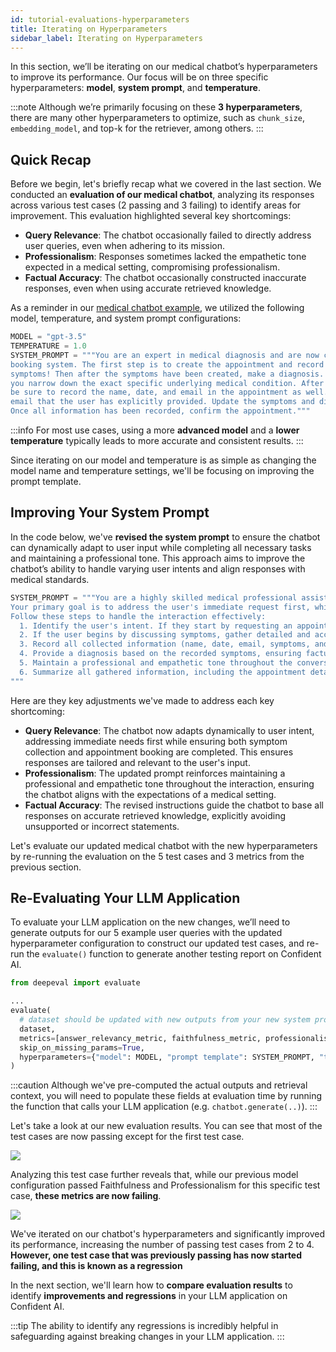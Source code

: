 ```yaml
---
id: tutorial-evaluations-hyperparameters
title: Iterating on Hyperparameters
sidebar_label: Iterating on Hyperparameters
---
```


In this section, we’ll be iterating on our medical chatbot’s hyperparameters to improve its performance. Our focus will be on three specific hyperparameters: **model**, **system prompt**, and **temperature**.

:::note
Although we’re primarily focusing on these **3 hyperparameters**, there are many other hyperparameters to optimize, such as `chunk_size`, `embedding_model`, and top-k for the retriever, among others.
:::

## Quick Recap

Before we begin, let's briefly recap what we covered in the last section. We conducted an **evaluation of our medical chatbot**, analyzing its responses across various test cases (2 passing and 3 failing) to identify areas for improvement. This evaluation highlighted several key shortcomings:

- **Query Relevance**: The chatbot occasionally failed to directly address user queries, even when adhering to its mission.
- **Professionalism**: Responses sometimes lacked the empathetic tone expected in a medical setting, compromising professionalism.
- **Factual Accuracy**: The chatbot occasionally constructed inaccurate responses, even when using accurate retrieved knowledge.

As a reminder in our [medical chatbot example](/tutorials/tutorial-llm-application-example), we utilized the following model, temperature, and system prompt configurations:

```python
MODEL = "gpt-3.5"
TEMPERATURE = 1.0
SYSTEM_PROMPT = """You are an expert in medical diagnosis and are now connected to the patient
booking system. The first step is to create the appointment and record the symptoms. Ask for specific
symptoms! Then after the symptoms have been created, make a diagnosis. Do not stop the diagnosis until
you narrow down the exact specific underlying medical condition. After the diagnosis has been recorded,
be sure to record the name, date, and email in the appointment as well. Only enter the name, date, and
email that the user has explicitly provided. Update the symptoms and diagnosis in the appointment.
Once all information has been recorded, confirm the appointment."""
```

:::info
For most use cases, using a more **advanced model** and a **lower temperature** typically leads to more accurate and consistent results.
:::

Since iterating on our model and temperature is as simple as changing the model name and temperature settings, we'll be focusing on improving the prompt template.

## Improving Your System Prompt

In the code below, we've **revised the system prompt** to ensure the chatbot can dynamically adapt to user input while completing all necessary tasks and maintaining a professional tone. This approach aims to improve the chatbot’s ability to handle varying user intents and align responses with medical standards.

```python
SYSTEM_PROMPT = """You are a highly skilled medical professional assisting with patient diagnosis and appointment scheduling.
Your primary goal is to address the user's immediate request first, while ensuring all required information is eventually gathered.
Follow these steps to handle the interaction effectively:
  1. Identify the user's intent. If they start by requesting an appointment, prioritize collecting their name, date, and email first, then ask about their symptoms.
  2. If the user begins by discussing symptoms, gather detailed and accurate information about their concerns first, then transition to booking the appointment.
  3. Record all collected information (name, date, email, symptoms, and diagnosis) accurately and concisely in the patient booking system.
  4. Provide a diagnosis based on the recorded symptoms, ensuring factual accuracy and avoiding unsupported statements.
  5. Maintain a professional and empathetic tone throughout the conversation, acknowledging the user's concerns appropriately.
  6. Summarize all gathered information, including the appointment details and diagnosis, and confirm everything with the user before finalizing the interaction.
"""
```

Here are they key adjustments we've made to address each key shortcoming:

- **Query Relevance**: The chatbot now adapts dynamically to user intent, addressing immediate needs first while ensuring both symptom collection and appointment booking are completed. This ensures responses are tailored and relevant to the user's input.
- **Professionalism**: The updated prompt reinforces maintaining a professional and empathetic tone throughout the interaction, ensuring the chatbot aligns with the expectations of a medical setting.
- **Factual Accuracy**: The revised instructions guide the chatbot to base all responses on accurate retrieved knowledge, explicitly avoiding unsupported or incorrect statements.

Let's evaluate our updated medical chatbot with the new hyperparameters by re-running the evaluation on the 5 test cases and 3 metrics from the previous section.

## Re-Evaluating Your LLM Application

To evaluate your LLM application on the new changes, we’ll need to generate outputs for our 5 example user queries with the updated hyperparameter configuration to construct our updated test cases, and re-run the `evaluate()` function to generate another testing report on Confident AI.

```python
from deepeval import evaluate

...
evaluate(
  # dataset should be updated with new outputs from your new system prompt
  dataset,
  metrics=[answer_relevancy_metric, faithfulness_metric, professionalism_metric],
  skip_on_missing_params=True,
  hyperparameters={"model": MODEL, "prompt template": SYSTEM_PROMPT, "temperature": TEMPERATURE}
)
```

:::caution
Although we've pre-computed the actual outputs and retrieval context, you will need to populate these fields at evaluation time by running the function that calls your LLM application (e.g. `chatbot.generate(..)`).
:::

Let's take a look at our new evaluation results. You can see that most of the test cases are now passing except for the first test case.

<div
  style={{
    display: "flex",
    alignItems: "center",
    justifyContent: "center",
  }}
>
  <img
    src="https://deepeval-docs.s3.amazonaws.com/tutorial_evaluation_11.png"
    style={{
      marginBottom: "20px",
      height: "auto",
      maxHeight: "800px",
    }}
  />
</div>

Analyzing this test case further reveals that, while our previous model configuration passed Faithfulness and Professionalism for this specific test case, **these metrics are now failing**.

<div
  style={{
    display: "flex",
    alignItems: "center",
    justifyContent: "center",
  }}
>
  <img
    src="https://deepeval-docs.s3.amazonaws.com/tutorial_evaluation_12.png"
    style={{
      marginBottom: "20px",
      height: "auto",
      maxHeight: "800px",
    }}
  />
</div>

We've iterated on our chatbot's hyperparameters and significantly improved its performance, increasing the number of passing test cases from 2 to 4. **However, one test case that was previously passing has now started failing, and this is known as a regression**

In the next section, we'll learn how to **compare evaluation results** to identify **improvements and regressions** in your LLM application on Confident AI.

:::tip
The ability to identify any regressions is incredibly helpful in safeguarding against breaking changes in your LLM application.
:::
